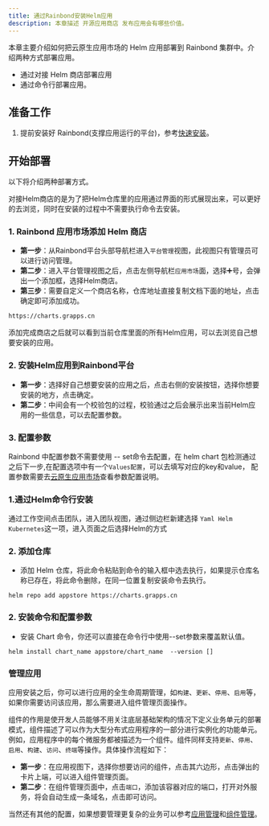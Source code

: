 ```yaml
---
title: 通过Rainbond安装Helm应用
description: 本章描述 开源应用商店 发布应用会有哪些价值。
---
```



本章主要介绍如何把云原生应用市场的 Helm 应用部署到 Rainbond 集群中。介绍两种方式部署应用。

- 通过对接 Helm 商店部署应用
- 通过命令行部署应用。

## 准备工作

1. 提前安装好 Rainbond(支撑应用运行的平台)，参考[快速安装](https://www.rainbond.com/docs/quick-start/quick-install)。 

## 开始部署

以下将介绍两种部署方式。

<Tabs groupId="install">
<TabItem value="store" label="对接 Helm 商店部署应用" default>

对接Helm商店的是为了把Helm仓库里的应用通过界面的形式展现出来，可以更好的去浏览，同时在安装的过程中不需要执行命令去安装。

### 1. Rainbond 应用市场添加 Helm 商店

- **第一步**：从Rainbond平台头部导航栏进入`平台管理`视图，此视图只有管理员可以进行访问管理。
- **第二步**：进入平台管理视图之后，点击左侧导航栏`应用市场`面，选择➕号，会弹出一个添加框，选择Helm商店。
- **第三步**：需要自定义一个商店名称，仓库地址直接复制文档下面的地址，点击确定即可添加成功。

```bash
https://charts.grapps.cn
```

添加完成商店之后就可以看到当前仓库里面的所有Helm应用，可以去浏览自己想要安装的应用。

### 2. 安装Helm应用到Rainbond平台

- **第一步**：选择好自己想要安装的应用之后，点击右侧的安装按钮，选择你想要安装的地方，点击确定。
- **第二步**：中间会有一个校验包的过程，校验通过之后会展示出来当前Helm应用的一些信息，可以去配置参数。

### 3. 配置参数

Rainbond 中配置参数不需要使用 -- set命令去配置，在 helm chart 包检测通过之后下一步,在配置选项中有一个`Values配置`，可以去填写对应的key和value，
配置参数需要去[云原生应用市场](https://hub.grapps.cn)查看参数配置说明。

</TabItem>

<TabItem value="Linux" label="通过 Helm 命令行部署应用" default>

### 1.通过Helm命令行安装

通过工作空间点击团队，进入团队视图，通过侧边栏新建选择 `Yaml Helm Kubernetes`这一项，进入页面之后选择Helm的方式

### 2. 添加仓库

- 添加 Helm 仓库，将此命令粘贴到命令的输入框中选去执行，如果提示仓库名称已存在，将此命令删除，在同一位置复制安装命令去执行。

```
helm repo add appstore https://charts.grapps.cn
```

### 2. 安装命令和配置参数

- 安装 Chart 命令，你还可以直接在命令行中使用--set参数来覆盖默认值。

```
helm install chart_name appstore/chart_name  --version []
```

</TabItem>
</Tabs>

### 管理应用

应用安装之后，你可以进行应用的全生命周期管理，如`构建`、`更新`、`停用`、`启用`等，如果你需要访问该应用，那么需要进入组件管理页面操作。

组件的作用是使开发人员能够不用关注底层基础架构的情况下定义业务单元的部署模式，组件描述了可以作为大型分布式应用程序的一部分进行实例化的功能单元。例如，应用程序中的每个微服务都被描述为一个组件。组件同样支持`更新`、`停用`、`启用`、`构建`、`访问`、`终端`等操作。具体操作流程如下：

- **第一步**：在应用视图下，选择你想要访问的组件，点击其六边形，点击弹出的卡片上端，可以进入组件管理页面。
- **第二步**：在组件管理页面中，点击`端口`，添加该容器对应的端口，打开对外服务，将会自动生成一条域名，点击即可访问。

当然还有其他的配置，如果想要管理更复杂的业务可以参考[应用管理](https://www.rainbond.com/docs/use-manual/app-manage)和[组件管理](https://www.rainbond.com/docs/use-manual/component-manage)。
